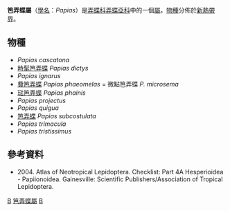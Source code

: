 {{NoteTA
|G1=Butterfly
}}
{{Automatic Taxobox
| taxon = Papias
| authority = Godman, [1900]
| type_species = [[笆弄蝶|笆弄蝶]]<br />''Pamphila integra''
| type_species_authority = Mabille, 1891
| subdivision_ranks = [[物種|物種]]
| subdivision = 共10種，詳見正文。
| synonyms =
}}

'''笆弄蝶屬'''（[[學名|學名]]：''Papias''）是[[弄蝶科|弄蝶科]][[弄蝶亞科|弄蝶亞科]]中的一個[[屬|屬]]。[[物種|物種]]分佈於[[新熱帶界|新熱帶界]]。

== 物種 ==
* ''Papias cascatona''
* [[時髦笆弄蝶|時髦笆弄蝶]] ''Papias dictys''
* ''Papias ignarus''
* [[費笆弄蝶|費笆弄蝶]] ''Papias phaeomelas'' = 微點笆弄蝶 ''P. microsema''
* [[琺笆弄蝶|琺笆弄蝶]] ''Papias phainis''
* ''Papias projectus''
* ''Papias quigua''
* [[笆弄蝶|笆弄蝶]] ''Papias subcostulata''
* ''Papias trimacula''
* ''Papias tristissimus''

== 參考資料 ==
<references/>
* {{aut|Lamas G ed.}} 2004. Atlas of Neotropical Lepidoptera. Checklist: Part 4A Hesperioidea - Papiionoidea. Gainesville: Scientific Publishers/Association of Tropical Lepidoptera.

{{Commons category|Papias}}

{{taxonbar}}
[[Category:_1900年描述的分类群|B]]
[[Category:笆弄蝶屬|]]
[[Category:紫弄蝶族|B]]